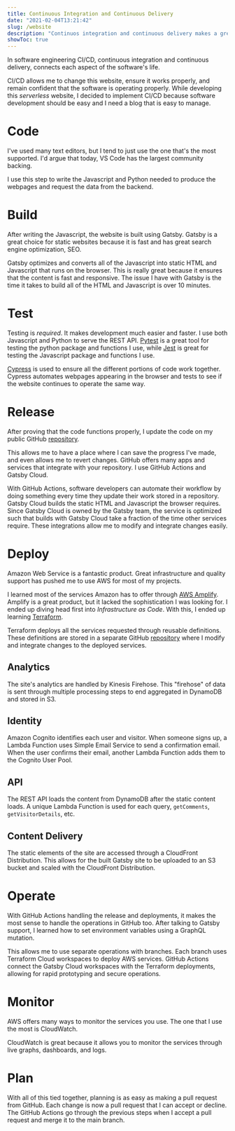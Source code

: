 ```yaml
---
title: Continuous Integration and Continuous Delivery
date: "2021-02-04T13:21:42"
slug: /website
description: "Continuos integration and continuous delivery makes a great workflow and product"
showToc: true
---
```



In software engineering CI/CD, continuous integration and continuous delivery, connects each aspect of the software's life.

<CICD />

CI/CD allows me to change this website, ensure it works properly, and remain confident that the software is operating properly. While developing this *serverless* website, I decided to implement CI/CD because software development should be easy and I need a blog that is easy to manage.

# Code

I've used many text editors, but I tend to just use the one that's the most supported. I'd argue that today, VS Code has the largest community backing.

<Vscode />

I use this step to write the Javascript and Python needed to produce the webpages and request the data from the backend.

# Build

After writing the Javascript, the website is built using Gatsby. Gatsby is a great choice for static websites because it is fast and has great search engine optimization, SEO.

<Gatsby />

Gatsby optimizes and converts all of the Javascript into static HTML and Javascript that runs on the browser. This is really great because it ensures that the content is fast and responsive. The issue I have with Gatsby is the time it takes to build all of the HTML and Javascript is over 10 minutes.

# Test

Testing is *required*. It makes development much easier and faster. I use both Javascript and Python to serve the REST API. [Pytest](https://docs.pytest.org/en/stable/) is a great tool for testing the python package and functions I use, while [Jest](https://jestjs.io) is great for testing the Javascript package and functions I use.

<Pytest /><Jest />

[Cypress](https://www.cypress.io) is used to ensure all the different portions of code work together. Cypress automates webpages appearing in the browser and tests to see if the website continues to operate the same way.

<Cypress />

# Release

After proving that the code functions properly, I update the code on my public GitHub [repository](https://github.com/tnorlund/Blog).

<Github />

This allows me to have a place where I can save the progress I've made, and even allows me to revert changes. GitHub offers many apps and services that integrate with your repository. I use GitHub Actions and Gatsby Cloud.

<GithubActions /><GatsbyCloud />

With GitHub Actions, software developers can automate their workflow by doing something every time they update their work stored in a repository. Gatsby Cloud builds the static HTML and Javascript the browser requires. Since Gatsby Cloud is owned by the Gatsby team, the service is optimized such that builds with Gatsby Cloud take a fraction of the time other services require. These integrations allow me to modify and integrate changes easily. 

# Deploy

Amazon Web Service is a fantastic product. Great infrastructure and quality support has pushed me to use AWS for most of my projects.

<Aws />

I learned most of the services Amazon has to offer through [AWS Amplify](https://aws.amazon.com/amplify/). Amplify is a great product, but it lacked the sophistication I was looking for. I ended up diving head first into *Infrastructure as Code*. With this, I ended up learning [Terraform](https://www.terraform.io).

<Terraform />

Terraform deploys all the services requested through reusable definitions. These definitions are stored in a separate GitHub [repository](https://github.com/tnorlund/Blog-backend) where I modify and integrate changes to the deployed services.

## Analytics

The site's analytics are handled by Kinesis Firehose. This "firehose" of data is sent through multiple processing steps to end aggregated in DynamoDB and stored in S3.

<Analytics />

## Identity

Amazon Cognito identifies each user and visitor. When someone signs up, a Lambda Function uses Simple Email Service to send a confirmation email. When the user confirms their email, another Lambda Function adds them to the Cognito User Pool.

<Identity />

## API

The REST API loads the content from DynamoDB after the static content loads. A unique Lambda Function is used for each query, `getComments`, `getVisitorDetails`, etc.

<API />
<NewAPI />

## Content Delivery

The static elements of the site are accessed through a CloudFront Distribution. This allows for the built Gatsby site to be uploaded to an S3 bucket and scaled with the CloudFront Distribution.

<ContentDelivery />

# Operate

With GitHub Actions handling the release and deployments, it makes the most sense to handle the operations in GitHub too. After talking to Gatsby support, I learned how to set environment variables using a GraphQL mutation. 

<Graphql />

This allows me to use separate operations with branches. Each branch uses Terraform Cloud workspaces to deploy AWS services. GitHub Actions connect the Gatsby Cloud workspaces with the Terraform deployments, allowing for rapid prototyping and secure operations.

# Monitor

AWS offers many ways to monitor the services you use. The one that I use the most is CloudWatch.

<CloudWatch />

CloudWatch is great because it allows you to monitor the services through live graphs, dashboards, and logs.

# Plan

With all of this tied together, planning is as easy as making a pull request from GitHub. Each change is now a pull request that I can accept or decline. The GitHub Actions go through the previous steps when I accept a pull request and merge it to the main branch.